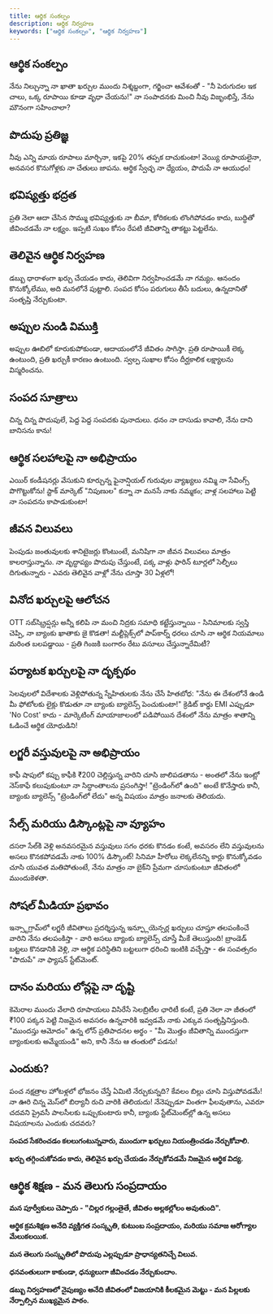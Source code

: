 ```yaml
---
title: ఆర్థిక సంకల్పం
description: ఆర్థిక నిర్వహణ
keywords: ["ఆర్థిక సంకల్పం", "ఆర్థిక నిర్వహణ"]
---
```


## ఆర్థిక సంకల్పం

నేను నిల్చున్నా నా ఖాతా ఖర్చుల ముందు నిశ్శబ్దంగా,
గర్జించా ఆవేశంతో - "నీ పెరుగుదల ఇక చాలు, ఒక్క రూపాయి కూడా వృధా చేయను!"
నా సంపాదనకు మించి నీవు విజృంభిస్తే, నేను మౌనంగా సహించాలా?

## పొదుపు ప్రతిజ్ఞ

నీవు ఎన్ని మాయ రూపాలు మార్చినా, ఇకపై 20% తప్పక దాచుకుంటా!
వెయ్యి రూపాయలైనా, అనవసర కొనుగోళ్లకు నా చేతులు జాపను.
ఆర్థిక స్వేచ్ఛ నా ధ్యేయం, పొదుపే నా ఆయుధం!

## భవిష్యత్తు భద్రత

ప్రతి నెలా ఆదా చేసిన సొమ్ము భవిష్యత్తుకు నా బీమా,
కోరికలకు లొంగిపోవడం కాదు, బుద్ధితో జీవించడమే నా లక్ష్యం.
ఇప్పటి సుఖం కోసం రేపటి జీవితాన్ని తాకట్టు పెట్టలేను.

## తెలివైన ఆర్థిక నిర్వహణ

డబ్బు ధారాళంగా ఖర్చు చేయడం కాదు, తెలివిగా నిర్వహించడమే నా గమ్యం.
ఆనందం కొనుక్కోలేము, అది మనలోనే పుట్టాలి.
సంపద కోసం పరుగులు తీసే బదులు, ఉన్నదానితో సంతృప్తి నేర్చుకుంటా.

## అప్పుల నుండి విముక్తి

అప్పుల ఊబిలో కూరుకుపోకుండా, ఆదాయంలోనే జీవితం సాగిస్తా.
ప్రతి రూపాయికీ లెక్క ఉంటుంది, ప్రతి ఖర్చుకీ కారణం ఉంటుంది.
స్వల్ప సుఖాల కోసం దీర్ఘకాలిక లక్ష్యాలను విస్మరించను.

## సంపద సూత్రాలు

చిన్న చిన్న పొదుపులే, పెద్ద పెద్ద సంపదకు పునాదులు.
ధనం నా దాసుడు కావాలి, నేను దాని బానిసను కాను!

## ఆర్థిక సలహాలపై నా అభిప్రాయం

ఎయిర్ కండీషనర్లు వేసుకుని కూర్చున్న ఫైనాన్షియల్ గురువుల వ్యాఖ్యలు నమ్మి నా సేవింగ్స్ పొగొట్టుకోను!
స్టాక్ మార్కెట్ "నిపుణుల" కన్నా నా మనసే నాకు నమ్మకం; వాళ్ల సలహాలు పెట్టి నా సంపదను కాపాడుకుంటా!

## జీవన విలువలు

పెంపుడు జంతువులకు శానిటైజర్లు కొంటుంటే, మనిషిగా నా జీవన విలువలు మాత్రం కాలరాస్తున్నాను.
నా వృద్ధాప్యం పొదుపు చేస్తుంటే, పక్క వాళ్లు ఫారిన్ టూర్లలో సెల్ఫీలు దిగుతున్నారు - ఎవరు తెలివైన వాళ్లో నేను చూస్తా 30 ఏళ్లలో!

## వినోద ఖర్చులపై ఆలోచన

OTT సబ్‌స్క్రిప్షన్లు అన్నీ కలిపి నా మంచి నిద్రకు సమాధి కట్టేస్తున్నాయి - సినిమాలకు స్వస్తి చెప్పి, నా బ్యాంకు ఖాతాకు జై కొడతా!
మల్టీప్లెక్స్‌లో పాప్‌కార్న్ ధరలు చూసి నా ఆర్థిక నియమాలు మరింత బలపడ్డాయి - ప్రతి గింజకి బంగారం రేటు వసూలు చేస్తున్నారేమిటీ?

## పర్యాటక ఖర్చులపై నా దృక్పథం

సెలవులలో విదేశాలకు వెళ్లిపోతున్న స్నేహితులకు నేను చేసే హితబోధ: "నేను ఈ దేశంలోనే ఉండి మీ ఫోటోలకు లైక్లు కొడుతూ నా బ్యాంకు బ్యాలెన్స్ పెంచుకుంటా!"
క్రెడిట్ కార్డు EMI ఎప్పుడూ 'No Cost' కాదు - మార్కెటింగ్ మాయాజాలంలో పడిపోయిన దేశంలో నేను మాత్రం శాతాన్ని ఓడించే ఆర్థిక యోధుడిని!

## లగ్జరీ వస్తువులపై నా అభిప్రాయం

కాఫీ షాపులో కప్పు కాఫీకి ₹200 చెల్లిస్తున్న వారిని చూసి జాలిపడతాను - అంతలో నేను ఇంట్లో నెస్‌కాఫే కలుపుకుంటూ నా సిద్ధాంతాలను ప్రసంగిస్తా!
"ట్రెండింగ్‌లో ఉంది" అంటే కొనేస్తారు కానీ, బ్యాంకు బ్యాలెన్స్ "ట్రెండింగ్‌లో లేదు" అన్న విషయం మాత్రం జనాలకు తెలియదు.

## సేల్స్ మరియు డిస్కౌంట్లపై నా వ్యూహం

దసరా సేల్‌కి వెళ్లి అనవసరమైన వస్తువులు సగం ధరకు కొనడం కంటే, అవసరం లేని వస్తువులను అసలు కొనకపోవడమే నాకు 100% డిస్కౌంట్!
సినిమా హీరోలు లెక్కలేనన్ని కార్లు కొనుక్కోవడం చూసి యువత మతిపోతుంటే, నేను మాత్రం నా బైక్‌ని ప్రేమగా చూసుకుంటూ జీవితంలో ముందుకెళతా.

## సోషల్ మీడియా ప్రభావం

ఇన్స్టాగ్రామ్‌లో లగ్జరీ జీవితాలు ప్రదర్శిస్తున్న ఇన్ఫ్లూయెన్సర్ల ఖర్చులు చూస్తూ తలపంకించే వారిని నేను తలపంకిస్తా - వారి అసలు బ్యాంకు బ్యాలెన్స్ చూస్తే మీకే తెలుస్తుంది!
బ్రాండెడ్ బట్టలు కొనడానికి వెళ్లి, నా ఆర్థిక పరిస్థితిని బట్టలుగా ధరించి ఇంటికి వచ్చేస్తా - ఈ సంవత్సరం "పొదుపే" నా ఫ్యాషన్ స్టేట్‌మెంట్.

## దానం మరియు లోన్లపై నా దృష్టి

కెమెరాల ముందు వేలాది రూపాయలు విసిరేసే సెలబ్రిటీల ఛారిటీ కంటే, ప్రతి నెలా నా జీతంలో ₹100 పక్కన పెట్టి నిజమైన అవసరం ఉన్నవారికి ఇవ్వడమే నాకు ఎక్కువ సంతృప్తినిస్తుంది.
"ముందస్తు ఆమోదం" ఉన్న లోన్ ప్రతిపాదనల అర్థం - "మీ మొత్తం జీవితాన్ని ముందస్తుగా బ్యాంకులకు అమ్మేయండి" అని, కానీ నేను ఆ తంతులో పడను!

## ఎందుకు?

పంచ నక్షత్రాల హోటళ్లలో భోజనం చేస్తే ఏమిటి నేర్చుకున్నది? కేవలం బిల్లు చూసి విస్తుపోవడమే! నా ఊరి చిన్న మెస్‌లో బిర్యానీ రుచి వారికి తెలియదు!
నేనెప్పుడూ వింతగా ఫీలవుతాను, ఎవరూ చదవని ప్రైవసీ పాలసీలకు ఒప్పుకుంటారు కానీ, బ్యాంకు స్టేట్‌మెంట్‌ల్లో ఉన్న అసలు విషయాలను ఎందుకు చదవరు?

**సంపద సేకరించడం కలలుగంటున్నవారు, ముందుగా ఖర్చులు నియంత్రించడం నేర్చుకోవాలి.**

**ఖర్చు తగ్గించుకోవడం కాదు, తెలివైన ఖర్చు చేయడం నేర్చుకోవడమే నిజమైన ఆర్థిక విద్య.**

## ఆర్థిక శిక్షణ - మన తెలుగు సంప్రదాయం

**మన పూర్వీకులు చెప్పారు - "చిల్లర గల్లంతైతే, జీవితం అల్లకల్లోలం అవుతుంది".**

**ఆర్థిక క్రమశిక్షణ అనేది వ్యక్తిగత సంస్కృతి, కుటుంబ సంప్రదాయం, మరియు సమాజ ఆరోగ్యాల మేలుకలయిక.**

**మన తెలుగు సంస్కృతిలో పొదుపు ఎల్లప్పుడూ ప్రాధాన్యతనిచ్చే విలువ.**

**ధనవంతులుగా కాకుండా, ధన్యులుగా జీవించడం నేర్చుకుందాం.**

**డబ్బు నిర్వహణలో నైపుణ్యం అనేది జీవితంలో విజయానికి కీలకమైన మెట్టు - మన పిల్లలకు నేర్పాల్సిన ముఖ్యమైన పాఠం.**
